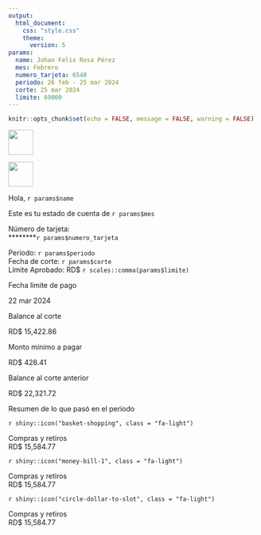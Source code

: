 ---
output:
  html_document:
    css: "style.css"
    theme:
      version: 5
params:
  name: Johan Felix Rosa Pérez
  mes: Febrero
  numero_tarjeta: 6548
  periodo: 26 feb - 25 mar 2024
  corte: 25 mar 2024
  limite: 69000
---

```{r setup, include=FALSE}
knitr::opts_chunk$set(echo = FALSE, message = FALSE, warning = FALSE)
```

<!--------------------    Document brand banner     -------------------->

:::{#banner .d-flex .justify-content-between .align-items-center .my-3}

![](../assets/logo_qik.png){width=50px}

![](../assets/logo_mastercard.svg){width=50px}
:::

<!--------------------    Costumer information     -------------------->

:::{#header .d-flex .justify-content-between}
:::{#header-left}
<spam class="fs-2 fw-bold"> Hola, `r params$name`</spam>

<spam class="fs-6">Este es tu estado de cuenta de `r params$mes`</spam>

<spam class="small">Número de tarjeta:</spam> <br>
<spam class="small">\*\*\*\*\*\*\*\*`r params$numero_tarjeta`</spam>
:::

:::{#header-right .text-end}
<spam class="text-end small">Período: `r params$periodo`</spam> <br>
<spam class="text-end small fw-bold">Fecha de corte: `r params$corte`</spam> <br>
<spam class="text-end small">Límite Aprobado: RD$ `r scales::comma(params$limite)`</spam>
:::
:::

<!--------------------    Cashflow Summary     -------------------->

:::{#cashflow-summary .d-flex .p-4 .bg-light .border .rounded-1}

:::{.cf-summary-section .flex-grow-1 .text-center .divider-right}
<span class="cf-title small">Fecha límite de pago</span>

<span class="cf-content fw-bold">22 mar 2024</span>
:::

:::{.cf-summary-section .flex-grow-1 .text-center .divider-right}
<span class="cf-title small">Balance al corte</span>

<span class="cf-content fw-bold">RD$ 15,422.86</span>
:::

:::{.cf-summary-section .flex-grow-1 .text-center .divider-right}
<span class="cf-title small">Monto mínimo a pagar</span>

<span class="cf-content fw-bold">RD$ 428.41</span>
:::

:::{.cf-summary-section .flex-grow-1 .text-center}
<span class="cf-title small">Balance al corte anterior</span>

<span class="cf-content fw-bold">RD$ 22,321.72</span>
:::
:::

<!---------------------------------------------------------------->

<span class= "text-center"> Resumen de lo que pasó en el periodo </span>


<!-------------------- Banner con iconos ------------------------->

:::{.general-summary .border .d-flex .p-3    .rounded-1}

::: {.summary-section .d-flex .flex-grow-1 .gap-1}
<div class="border rounded-1 p-3 d-inline">`r shiny::icon("basket-shopping", class = "fa-light")`</div>
::: {.summary-details}
<span class="cf-title">Compras y retiros</span><br>
RD$ 15,584.77
:::
:::

::: {.summary-section .d-flex .flex-grow-1 .gap-1}
<div class="border rounded-1 p-3 d-inline">`r shiny::icon("money-bill-1", class = "fa-light")`</div>
::: {.summary-details}
<span class="cf-title">Compras y retiros</span><br>
RD$ 15,584.77
:::
:::

::: {.summary-section .d-flex .flex-grow-1 .gap-1}
<div class="border rounded-1 p-3 d-inline">`r shiny::icon("circle-dollar-to-slot", class = "fa-light")`</div>
::: {.summary-details}
<span class="cf-title">Compras y retiros</span><br>
RD$ 15,584.77
:::
:::

:::


<!-------------------- table ------------------------->
